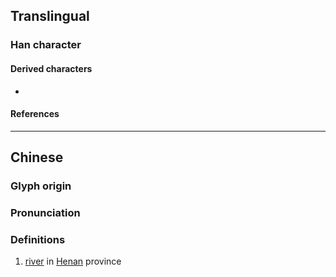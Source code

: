 {{character info/new}}
==Translingual==

===Han character===
{{Han char|rn=85|rad=水|as=12|sn=15|four=38131|canj=EOTF|ids=⿰氵無}}

====Derived characters====
* {{l|mul|[[㶃]]}}

====References====
{{Han ref|kx=0649.010|dkj=18232|dj=1058.240|hdz=31742.100|uh=6F55}}

----

==Chinese==
{{zh-forms|s=𣲘}}
{{zh-wp|zh:潕水}}

===Glyph origin===
{{Han etym}}

===Pronunciation===
{{zh-pron
|m=wǔ
|c=mou5
|mc=y
|oc=y
|cat=pn
}}

===Definitions===
{{zh-hanzi}}

# [[river]] in [[Henan]] province